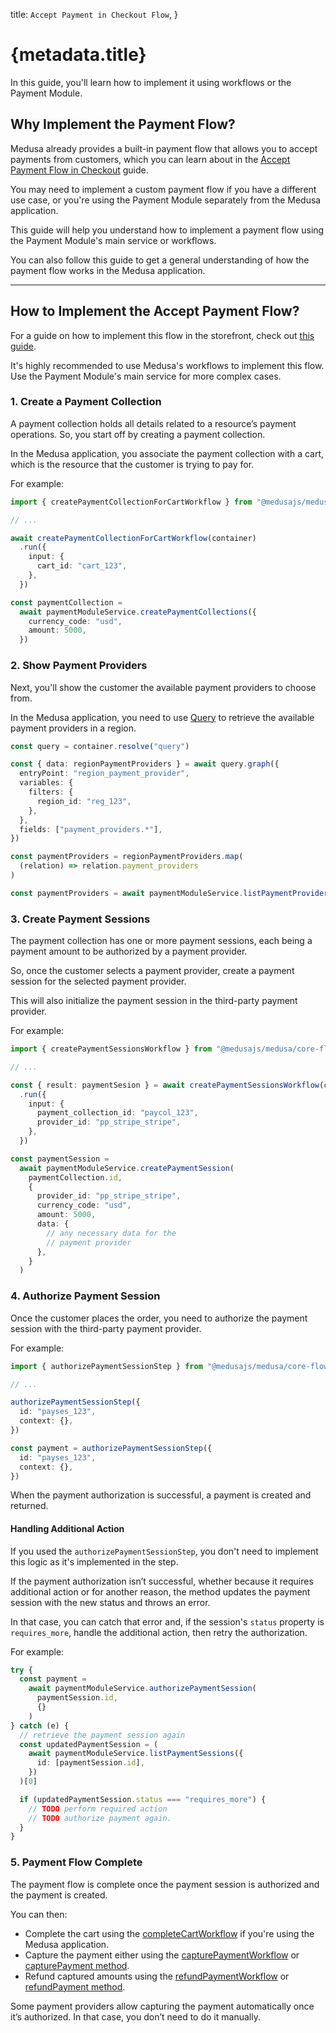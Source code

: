 
  title: `Accept Payment in Checkout Flow`,
}

# {metadata.title}

In this guide, you'll learn how to implement it using workflows or the Payment Module.

## Why Implement the Payment Flow?

Medusa already provides a built-in payment flow that allows you to accept payments from customers, which you can learn about in the [Accept Payment Flow in Checkout](../payment-checkout-flow/page.mdx) guide.

You may need to implement a custom payment flow if you have a different use case, or you're using the Payment Module separately from the Medusa application.

This guide will help you understand how to implement a payment flow using the Payment Module's main service or workflows.

You can also follow this guide to get a general understanding of how the payment flow works in the Medusa application.

---

## How to Implement the Accept Payment Flow?

<Note title="Tip">

For a guide on how to implement this flow in the storefront, check out [this guide](../../../storefront-development/checkout/payment/page.mdx).

</Note>

<Note>

It's highly recommended to use Medusa's workflows to implement this flow. Use the Payment Module's main service for more complex cases.

</Note>

### 1. Create a Payment Collection

A payment collection holds all details related to a resource’s payment operations. So, you start off by creating a payment collection.

In the Medusa application, you associate the payment collection with a cart, which is the resource that the customer is trying to pay for.

For example:

<CodeTabs group="workflow-service">
  <CodeTab label="Using Workflow" value="workflow">

```ts
import { createPaymentCollectionForCartWorkflow } from "@medusajs/medusa/core-flows"

// ...

await createPaymentCollectionForCartWorkflow(container)
  .run({
    input: {
      cart_id: "cart_123",
    },
  })
```

  </CodeTab>
  <CodeTab label="Using Service" value="service">

```ts
const paymentCollection =
  await paymentModuleService.createPaymentCollections({
    currency_code: "usd",
    amount: 5000,
  })
```

  </CodeTab>
</CodeTabs>

### 2. Show Payment Providers

Next, you'll show the customer the available payment providers to choose from.

In the Medusa application, you need to use [Query](!docs!/learn/fundamentals/module-links/query) to retrieve the available payment providers in a region.

<CodeTabs group="query-service">
  <CodeTab label="Using Query" value="query">

```ts
const query = container.resolve("query")

const { data: regionPaymentProviders } = await query.graph({
  entryPoint: "region_payment_provider",
  variables: {
    filters: {
      region_id: "reg_123",
    },
  },
  fields: ["payment_providers.*"],
})

const paymentProviders = regionPaymentProviders.map(
  (relation) => relation.payment_providers
)
```

  </CodeTab>
  <CodeTab label="Using Service" value="service">

```ts
const paymentProviders = await paymentModuleService.listPaymentProviders()
```

  </CodeTab>
</CodeTabs>

### 3. Create Payment Sessions

The payment collection has one or more payment sessions, each being a payment amount to be authorized by a payment provider.

So, once the customer selects a payment provider, create a payment session for the selected payment provider.

This will also initialize the payment session in the third-party payment provider.

For example:

<CodeTabs group="workflow-service">
  <CodeTab label="Using Workflow" value="workflow">

```ts
import { createPaymentSessionsWorkflow } from "@medusajs/medusa/core-flows"

// ...

const { result: paymentSesion } = await createPaymentSessionsWorkflow(container)
  .run({
    input: {
      payment_collection_id: "paycol_123",
      provider_id: "pp_stripe_stripe",
    },
  })
```

  </CodeTab>
  <CodeTab label="Using Service" value="service">

```ts
const paymentSession =
  await paymentModuleService.createPaymentSession(
    paymentCollection.id,
    {
      provider_id: "pp_stripe_stripe",
      currency_code: "usd",
      amount: 5000,
      data: {
        // any necessary data for the
        // payment provider
      },
    }
  )
```

  </CodeTab>
</CodeTabs>

### 4. Authorize Payment Session

Once the customer places the order, you need to authorize the payment session with the third-party payment provider.

For example:

<CodeTabs group="workflow-service">
  <CodeTab label="Using Step" value="workflow">

```ts
import { authorizePaymentSessionStep } from "@medusajs/medusa/core-flows"

// ...

authorizePaymentSessionStep({
  id: "payses_123",
  context: {},
})
```

  </CodeTab>
  <CodeTab label="Using Service" value="service">

```ts
const payment = authorizePaymentSessionStep({
  id: "payses_123",
  context: {},
})
```

  </CodeTab>
</CodeTabs>

When the payment authorization is successful, a payment is created and returned.

#### Handling Additional Action

<Note>

If you used the `authorizePaymentSessionStep`, you don't need to implement this logic as it's implemented in the step.

</Note>

If the payment authorization isn’t successful, whether because it requires additional action or for another reason, the method updates the payment session with the new status and throws an error.

In that case, you can catch that error and, if the session's `status` property is `requires_more`, handle the additional action, then retry the authorization.

For example:

```ts
try {
  const payment =
    await paymentModuleService.authorizePaymentSession(
      paymentSession.id,
      {}
    )
} catch (e) {
  // retrieve the payment session again
  const updatedPaymentSession = (
    await paymentModuleService.listPaymentSessions({
      id: [paymentSession.id],
    })
  )[0]

  if (updatedPaymentSession.status === "requires_more") {
    // TODO perform required action
    // TODO authorize payment again.
  }
}
```

### 5. Payment Flow Complete

The payment flow is complete once the payment session is authorized and the payment is created.

You can then:

- Complete the cart using the [completeCartWorkflow](/references/medusa-workflows/completeCartWorkflow) if you're using the Medusa application.
- Capture the payment either using the [capturePaymentWorkflow](/references/medusa-workflows/capturePaymentWorkflow) or [capturePayment method](/references/payment/capturePayment). 
- Refund captured amounts using the [refundPaymentWorkflow](/references/medusa-workflows/refundPaymentWorkflow) or [refundPayment method](/references/payment/refundPayment).

<Note>

Some payment providers allow capturing the payment automatically once it’s authorized. In that case, you don’t need to do it manually.

</Note>
